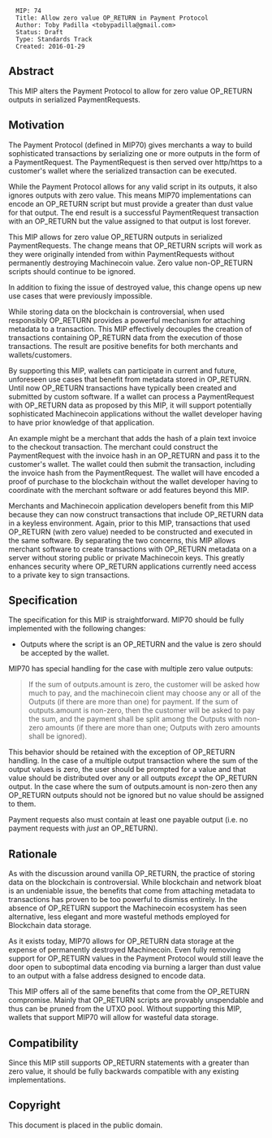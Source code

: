 <pre>
  MIP: 74
  Title: Allow zero value OP_RETURN in Payment Protocol
  Author: Toby Padilla <tobypadilla@gmail.com>
  Status: Draft
  Type: Standards Track
  Created: 2016-01-29
</pre>

==Abstract==

This MIP alters the Payment Protocol to allow for zero value OP_RETURN outputs in serialized PaymentRequests.

==Motivation==

The Payment Protocol (defined in MIP70) gives merchants a way to build sophisticated transactions by serializing one or more outputs in the form of a PaymentRequest. The PaymentRequest is then served over http/https to a customer's wallet where the serialized transaction can be executed.

While the Payment Protocol allows for any valid script in its outputs, it also ignores outputs with zero value. This means MIP70 implementations can encode an OP_RETURN script but must provide a greater than dust value for that output. The end result is a successful PaymentRequest transaction with an OP_RETURN but the value assigned to that output is lost forever.

This MIP allows for zero value OP_RETURN outputs in serialized PaymentRequests. The change means that OP_RETURN scripts will work as they were originally intended from within PaymentRequests without permanently destroying Machinecoin value. Zero value non-OP_RETURN scripts should continue to be ignored.

In addition to fixing the issue of destroyed value, this change opens up new use cases that were previously impossible.

While storing data on the blockchain is controversial, when used responsibly OP_RETURN provides a powerful mechanism for attaching metadata to a transaction. This MIP effectively decouples the creation of transactions containing OP_RETURN data from the execution of those transactions. The result are positive benefits for both merchants and wallets/customers.

By supporting this MIP, wallets can participate in current and future, unforeseen use cases that benefit from metadata stored in OP_RETURN. Until now OP_RETURN transactions have typically been created and submitted by custom software. If a wallet can process a PaymentRequest with OP_RETURN data as proposed by this MIP, it will support potentially sophisticated Machinecoin applications without the wallet developer having to have prior knowledge of that application.

An example might be a merchant that adds the hash of a plain text invoice to the checkout transaction. The merchant could construct the PaymentRequest with the invoice hash in an OP_RETURN and pass it to the customer's wallet. The wallet could then submit the transaction, including the invoice hash from the PaymentRequest. The wallet will have encoded a proof of purchase to the blockchain without the wallet developer having to coordinate with the merchant software or add features beyond this MIP.

Merchants and Machinecoin application developers benefit from this MIP because they can now construct transactions that include OP_RETURN data in a keyless environment. Again, prior to this MIP, transactions that used OP_RETURN (with zero value) needed to be constructed and executed in the same software. By separating the two concerns, this MIP allows merchant software to create transactions with OP_RETURN metadata on a server without storing public or private Machinecoin keys. This greatly enhances security where OP_RETURN applications currently need access to a private key to sign transactions.

==Specification==

The specification for this MIP is straightforward. MIP70 should be fully implemented with the following changes:

* Outputs where the script is an OP_RETURN and the value is zero should be accepted by the wallet.

MIP70 has special handling for the case with multiple zero value outputs:

<blockquote>
If the sum of outputs.amount is zero, the customer will be asked how much to pay, and the machinecoin client may choose any or all of the Outputs (if there are more than one) for payment. If the sum of outputs.amount is non-zero, then the customer will be asked to pay the sum, and the payment shall be split among the Outputs with non-zero amounts (if there are more than one; Outputs with zero amounts shall be ignored).
</blockquote>

This behavior should be retained with the exception of OP_RETURN handling. In the case of a multiple output transaction where the sum of the output values is zero, the user should be prompted for a value and that value should be distributed over any or all outputs ''except'' the OP_RETURN output. In the case where the sum of outputs.amount is non-zero then any OP_RETURN outputs should not be ignored but no value should be assigned to them.

Payment requests also must contain at least one payable output (i.e. no payment requests with ''just'' an OP_RETURN).

==Rationale==

As with the discussion around vanilla OP_RETURN, the practice of storing data on the blockchain is controversial. While blockchain and network bloat is an undeniable issue, the benefits that come from attaching metadata to transactions has proven to be too powerful to dismiss entirely. In the absence of OP_RETURN support the Machinecoin ecosystem has seen alternative, less elegant and more wasteful methods employed for Blockchain data storage.

As it exists today, MIP70 allows for OP_RETURN data storage at the expense of permanently destroyed Machinecoin. Even fully removing support for OP_RETURN values in the Payment Protocol would still leave the door open to suboptimal data encoding via burning a larger than dust value to an output with a false address designed to encode data.

This MIP offers all of the same benefits that come from the OP_RETURN compromise. Mainly that OP_RETURN scripts are provably unspendable and thus can be pruned from the UTXO pool. Without supporting this MIP, wallets that support MIP70 will allow for wasteful data storage.

==Compatibility==

Since this MIP still supports OP_RETURN statements with a greater than zero value, it should be fully backwards compatible with any existing implementations.

==Copyright==

This document is placed in the public domain.

